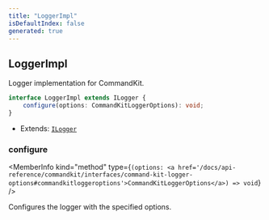 ```yaml
---
title: "LoggerImpl"
isDefaultIndex: false
generated: true
---
```



<!-- This file was generated from the CommandKit source. Do not modify. Instead, re-run the "docgen" script -->


## LoggerImpl

<GenerationInfo sourceFile="packages/commandkit/src/logger/Logger.ts" sourceLine="17" packageName="commandkit" />

Logger implementation for CommandKit.

```ts title="Signature"
interface LoggerImpl extends ILogger {
    configure(options: CommandKitLoggerOptions): void;
}
```
* Extends: <code><a href='/docs/api-reference/commandkit/interfaces/ilogger#ilogger'>ILogger</a></code>



<div className="members-wrapper">

### configure

<MemberInfo kind="method" type={`(options: <a href='/docs/api-reference/commandkit/interfaces/command-kit-logger-options#commandkitloggeroptions'>CommandKitLoggerOptions</a>) => void`}   />

Configures the logger with the specified options.


</div>
